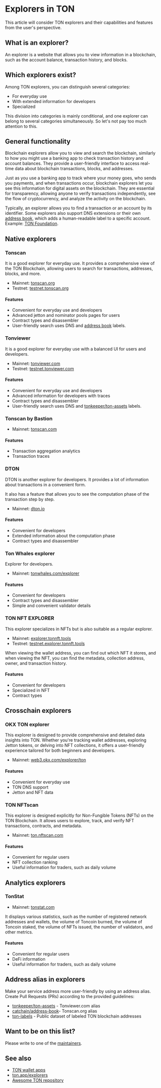 

# Explorers in TON

This article will consider TON explorers and their capabilities and features from the user's perspective.

## What is an explorer?

An explorer is a website that allows you to view information in a blockchain, such as the account balance, transaction history, and blocks.

<Player url="https://www.youtube.com/watch?v=i5en19kzX6M" />

## Which explorers exist?

Among TON explorers, you can distinguish several categories:

- For everyday use
- With extended information for developers
- Specialized

This division into categories is mainly conditional, and one explorer can belong to several categories simultaneously. So let's not pay too much attention to this.

## General functionality

Blockchain explorers allow you to view and search the blockchain, similarly to how you might use a banking app to check transaction history and account balances. They provide a user-friendly interface to access real-time data about blockchain transactions, blocks, and addresses.

Just as you use a banking app to track where your money goes, who sends you payments, and when transactions occur, blockchain explorers let you see this information for digital assets on the blockchain. They are essential for transparency, allowing anyone to verify transactions independently, see the flow of cryptocurrency, and analyze the activity on the blockchain.

Typically, an explorer allows you to find a transaction or an account by its identifier. Some explorers also support DNS extensions or their own [address book](/v3/concepts/dive-into-ton/ton-ecosystem/explorers-in-ton#address-alias-in-explorers), which adds a human-readable label to a specific account. Example: [TON Foundation](https://tonviewer.com/UQAFmjUoZUqKFEBGYFEMbv-m61sFStgAfUR8J6hJDwUU04VW).

## Native explorers

### Tonscan

It is a good explorer for everyday use. It provides a comprehensive view of the TON Blockchain, allowing users to search for transactions, addresses, blocks, and more.

- Mainnet: [tonscan.org](https://tonscan.org/)
- Testnet: [testnet.tonscan.org](https://testnet.tonscan.org/)

#### Features

- Convenient for everyday use and developers
- Advanced jetton and nominator pools pages for users
- Contract types and disassembler
- User-friendly search uses DNS and [address book](https://github.com/catchain/address-book) labels.

### Tonviewer

It is a good explorer for everyday use with a balanced UI for users and developers.

- Mainnet: [tonviewer.com](https://tonviewer.com/)
- Testnet: [testnet.tonviewer.com](https://testnet.tonviewer.com/)

#### Features

- Convenient for everyday use and developers
- Advanced information for developers with traces
- Contract types and disassembler
- User-friendly search uses DNS and [tonkeeper/ton-assets](https://github.com/tonkeeper/ton-assets) labels.

### Tonscan by Bastion

- Mainnet: [tonscan.com](https://tonscan.com/)

#### Features

- Transaction aggregation analytics
- Transaction traces

### DTON

DTON is another explorer for developers. It provides a lot of information about transactions in a convenient form.

It also has a feature that allows you to see the computation phase of the transaction step by step.

- Mainnet: [dton.io](https://dton.io/)

#### Features

- Convenient for developers
- Extended information about the computation phase
- Contract types and disassembler

### Ton Whales explorer

Explorer for developers.

- Mainnet: [tonwhales.com/explorer](https://tonwhales.com/explorer)

#### Features

- Convenient for developers
- Contract types and disassembler
- Simple and convenient validator details

### TON NFT EXPLORER

This explorer specializes in NFTs but is also suitable as a regular explorer.

- Mainnet: [explorer.tonnft.tools](https://explorer.tonnft.tools/)
- Testnet: [testnet.explorer.tonnft.tools](https://testnet.explorer.tonnft.tools/)

When viewing the wallet address, you can find out which NFT it stores, and when viewing the NFT, you can find the metadata, collection address, owner, and transaction history.

#### Features

- Convenient for developers
- Specialized in NFT
- Contract types

## Crosschain explorers

### OKX TON explorer

This explorer is designed to provide comprehensive and detailed data insights into TON. Whether you're tracking wallet addresses, exploring Jetton tokens, or delving into NFT collections, it offers a user-friendly experience tailored for both beginners and developers.

- Mainnet: [web3.okx.com/explorer/ton](https://web3.okx.com/explorer/ton)

#### Features

- Convenient for everyday use
- TON DNS support
- Jetton and NFT data

### TON NFTscan

This explorer is designed explicitly for Non-Fungible Tokens (NFTs) on the TON Blockchain. It allows users to explore, track, and verify NFT transactions, contracts, and metadata.

- Mainnet: [ton.nftscan.com](https://ton.nftscan.com/)

#### Features

- Convenient for regular users
- NFT collection ranking
- Useful information for traders, such as daily volume

## Analytics explorers

### TonStat

- Mainnet: [tonstat.com](https://www.tonstat.com/)

It displays various statistics, such as the number of registered network addresses and wallets, the volume of Toncoin burned, the volume of Toncoin staked, the volume of NFTs issued, the number of validators, and other metrics.

#### Features

- Convenient for regular users
- DeFi information
- Useful information for traders, such as daily volume

## Address alias in explorers

Make your service address more user-friendly by using an address alias. Create Pull Requests (PRs) according to the provided guidelines:

- [tonkeeper/ton-assets](https://github.com/tonkeeper/ton-assets) - Tonviewer.com alias
- [catchain/address-book](https://github.com/catchain/address-book)- Tonscan.org alias
- [ton-labels](https://github.com/ton-studio/ton-labels) - Public dataset of labeled TON blockchain addresses

## Want to be on this list?

Please write to one of the [maintainers](/v3/contribute/maintainers).

## See also

- [TON wallet apps](/v3/concepts/dive-into-ton/ton-ecosystem/wallet-apps/)
- [ton.app/explorers](https://ton.app/explorers)
- [Awesome TON repository](https://github.com/ton-community/awesome-ton)

<Feedback />

<Feedback />


